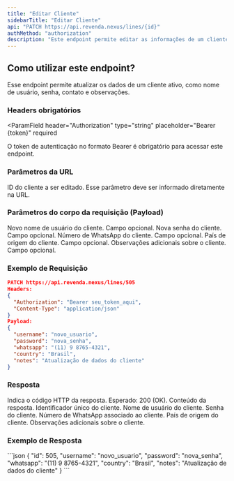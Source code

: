 ```yaml
---
title: "Editar Cliente"
sidebarTitle: "Editar Cliente"
api: "PATCH https://api.revenda.nexus/lines/{id}"
authMethod: "authorization"
description: "Este endpoint permite editar as informações de um cliente ativo na plataforma Nexus."
---
```


## Como utilizar este endpoint?

Esse endpoint permite atualizar os dados de um cliente ativo, como nome de usuário, senha, contato e observações.

### Headers obrigatórios

<ParamField
  header="Authorization"
  type="string"
  placeholder="Bearer {token}"
  required
>
  O token de autenticação no formato Bearer é obrigatório para acessar este endpoint.
</ParamField>

### Parâmetros da URL

<ParamField path="id" type="string" placeholder="505" required>
  ID do cliente a ser editado. Esse parâmetro deve ser informado diretamente na URL.
</ParamField>

### Parâmetros do corpo da requisição (Payload)

<ParamField body="username" type="string" placeholder="123456">
  Novo nome de usuário do cliente. Campo opcional.
</ParamField>

<ParamField body="password" type="string" placeholder="123456">
  Nova senha do cliente. Campo opcional.
</ParamField>

<ParamField body="whatsapp" type="string" placeholder="(12) 3 1231-2312">
  Número de WhatsApp do cliente. Campo opcional.
</ParamField>

<ParamField body="country" type="string" placeholder="Brasil">
  País de origem do cliente. Campo opcional.
</ParamField>

<ParamField body="notes" type="string" placeholder="Observações">
  Observações adicionais sobre o cliente. Campo opcional.
</ParamField>

### Exemplo de Requisição

```json
PATCH https://api.revenda.nexus/lines/505
Headers:
{
  "Authorization": "Bearer seu_token_aqui",
  "Content-Type": "application/json"
}
Payload:
{
  "username": "novo_usuario",
  "password": "nova_senha",
  "whatsapp": "(11) 9 8765-4321",
  "country": "Brasil",
  "notes": "Atualização de dados do cliente"
}
```

### Resposta

<ResponseField name="status" type="number">
  Indica o código HTTP da resposta. Esperado: 200 (OK).
</ResponseField>

<ResponseField name="response" type="object">
Conteúdo da resposta.

<Expandable title="Mostrar objeto">
<ResponseField name="id" type="number">
  Identificador único do cliente.
</ResponseField>

<ResponseField name="username" type="string">
  Nome de usuário do cliente.
</ResponseField>

<ResponseField name="password" type="string">
  Senha do cliente.
</ResponseField>

<ResponseField name="whatsapp" type="string">
  Número de WhatsApp associado ao cliente.
</ResponseField>

<ResponseField name="country" type="string">
  País de origem do cliente.
</ResponseField>

<ResponseField name="notes" type="string">
  Observações adicionais sobre o cliente.
</ResponseField>
</Expandable>
</ResponseField>

### Exemplo de Resposta

<ResponseExample>
```json
{
  "id": 505,
  "username": "novo_usuario",
  "password": "nova_senha",
  "whatsapp": "(11) 9 8765-4321",
  "country": "Brasil",
  "notes": "Atualização de dados do cliente"
}
```
</ResponseExample>
